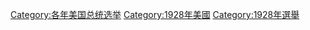 {{catmore}}

[[Category:各年美国总统选举|Category:各年美国总统选举]]
[[Category:1928年美國|Category:1928年美國]]
[[Category:1928年選舉|Category:1928年選舉]]